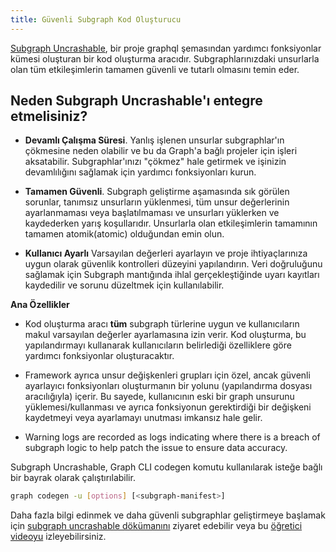 ```yaml
---
title: Güvenli Subgraph Kod Oluşturucu
---
```


[Subgraph Uncrashable](https://float-capital.github.io/float-subgraph-uncrashable/), bir proje graphql şemasından yardımcı fonksiyonlar kümesi oluşturan bir kod oluşturma aracıdır. Subgraphlarınızdaki unsurlarla olan tüm etkileşimlerin tamamen güvenli ve tutarlı olmasını temin eder.

## Neden Subgraph Uncrashable'ı entegre etmelisiniz?

- **Devamlı Çalışma Süresi**. Yanlış işlenen unsurlar subgraphlar'ın çökmesine neden olabilir ve bu da Graph'a bağlı projeler için işleri aksatabilir. Subgraphlar'ınızı "çökmez" hale getirmek ve işinizin devamlılığını sağlamak için yardımcı fonksiyonları kurun.

- **Tamamen Güvenli**. Subgraph geliştirme aşamasında sık görülen sorunlar, tanımsız unsurların yüklenmesi, tüm unsur değerlerinin ayarlanmaması veya başlatılmaması ve unsurları yüklerken ve kaydederken yarış koşullarıdır. Unsurlarla olan etkileşimlerin tamamının tamamen atomik(atomic) olduğundan emin olun.

- **Kullanıcı Ayarlı** Varsayılan değerleri ayarlayın ve proje ihtiyaçlarınıza uygun olarak güvenlik kontrolleri düzeyini yapılandırın. Veri doğruluğunu sağlamak için Subgraph mantığında ihlal gerçekleştiğinde uyarı kayıtları kaydedilir ve sorunu düzeltmek için kullanılabilir.

**Ana Özellikler**

- Kod oluşturma aracı **tüm** subgraph türlerine uygun ve kullanıcıların makul varsayılan değerler ayarlamasına izin verir. Kod oluşturma, bu yapılandırmayı kullanarak kullanıcıların belirlediği özelliklere göre yardımcı fonksiyonlar oluşturacaktır.

- Framework ayrıca unsur değişkenleri grupları için özel, ancak güvenli ayarlayıcı fonksiyonları oluşturmanın bir yolunu (yapılandırma dosyası aracılığıyla) içerir. Bu sayede, kullanıcının eski bir graph unsurunu yüklemesi/kullanması ve ayrıca fonksiyonun gerektirdiği bir değişkeni kaydetmeyi veya ayarlamayı unutması imkansız hale gelir.

- Warning logs are recorded as logs indicating where there is a breach of subgraph logic to help patch the issue to ensure data accuracy.

Subgraph Uncrashable, Graph CLI codegen komutu kullanılarak isteğe bağlı bir bayrak olarak çalıştırılabilir.

```sh
graph codegen -u [options] [<subgraph-manifest>]
```

Daha fazla bilgi edinmek ve daha güvenli subgraphlar geliştirmeye başlamak için [subgraph uncrashable dökümanını](https://float-capital.github.io/float-subgraph-uncrashable/docs/) ziyaret edebilir veya bu [öğretici videoyu](https://float-capital.github.io/float-subgraph-uncrashable/docs/tutorial) izleyebilirsiniz.
